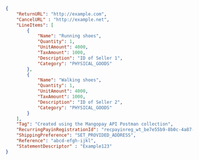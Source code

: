 ```json REST  
{
    "ReturnURL": "http://example.com",
    "CancelURL" : "http://example.net",
    "LineItems": [
        {
            "Name": "Running shoes",
            "Quantity": 1,
            "UnitAmount": 4000,
            "TaxAmount": 1000,
            "Description": "ID of Seller 1",
            "Category": "PHYSICAL_GOODS"
        },
        {
            "Name": "Walking shoes",
            "Quantity": 1,
            "UnitAmount": 4000,
            "TaxAmount": 1000,
            "Description": "ID of Seller 2",
            "Category": "PHYSICAL_GOODS"
        }
    ],
    "Tag": "Created using the Mangopay API Postman collection",
    "RecurringPayinRegistrationId": "recpayinreg_wt_be7e55b9-8b0c-4a87-a815-00e55748c723",
    "ShippingPreference": "SET_PROVIDED_ADDRESS",
    "Reference": "abcd-efgh-ijkl",
    "StatementDescriptor" : "Example123"
}
```